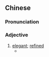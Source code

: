 ==Chinese==
{{zh-forms|s=端庄}}

===Pronunciation===
{{zh-pron
|m=duānzhuāng
|c=dyun1 zong1
|cat=a
}}

===Adjective===
{{zh-adj}}

# [[elegant]]; [[refined]]
#* {{zh-x|葉赫那拉 氏，品貌 賢淑 端莊。著 冊封 為 皇后。|Lady Yehenala, virtuous and '''elegant''' your looks are. You shall be entitled as empress consort.|ref={{w|zh:苍穹之昴 (电视剧)|The Firmament of the Pleiades}}}}